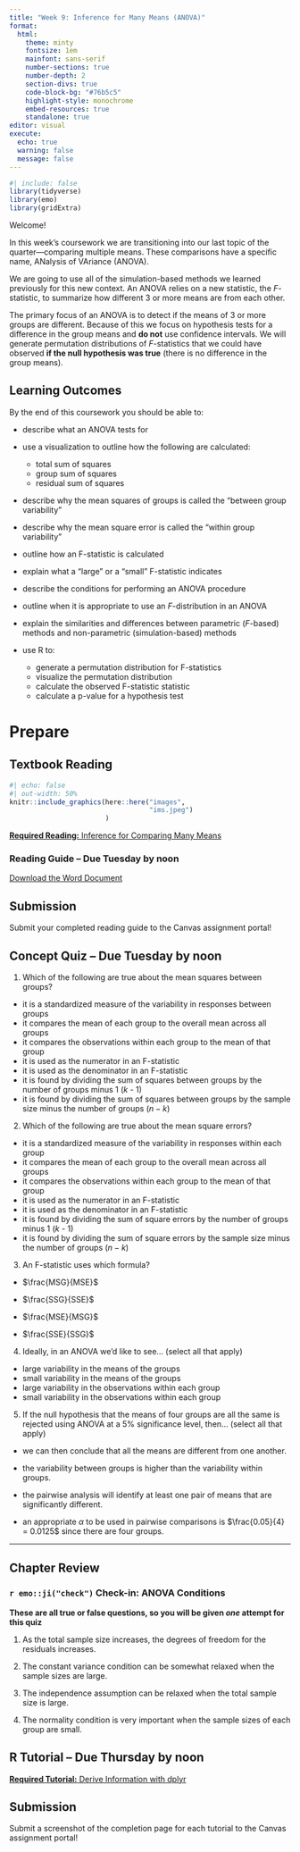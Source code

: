 ```yaml
---
title: "Week 9: Inference for Many Means (ANOVA)"
format: 
  html: 
    theme: minty
    fontsize: 1em
    mainfont: sans-serif
    number-sections: true
    number-depth: 2
    section-divs: true
    code-block-bg: "#76b5c5"
    highlight-style: monochrome
    embed-resources: true
    standalone: true
editor: visual
execute: 
  echo: true
  warning: false
  message: false
---
```


```r
#| include: false
library(tidyverse)
library(emo)
library(gridExtra)
```

Welcome!

In this week's coursework we are transitioning into our last topic of the quarter---comparing multiple means. These comparisons have a specific name, ANalysis of VAriance (ANOVA).

We are going to use all of the simulation-based methods we learned previously for this new context. An ANOVA relies on a new statistic, the $F$-statistic, to summarize how different 3 or more means are from each other.

The primary focus of an ANOVA is to detect if the means of 3 or more groups are different. Because of this we focus on hypothesis tests for a difference in the group means and **do not** use confidence intervals. We will generate permutation distributions of $F$-statistics that we could have observed **if the null hypothesis was true** (there is no difference in the group means).

## Learning Outcomes

By the end of this coursework you should be able to:

-   describe what an ANOVA tests for

-   use a visualization to outline how the following are calculated:

    -   total sum of squares
    -   group sum of squares
    -   residual sum of squares

-   describe why the mean squares of groups is called the "between group variability"

-   describe why the mean square error is called the "within group variability"

-   outline how an F-statistic is calculated

-   explain what a "large" or a "small" F-statistic indicates

-   describe the conditions for performing an ANOVA procedure

-   outline when it is appropriate to use an $F$-distribution in an ANOVA

-   explain the similarities and differences between parametric ($F$-based) methods and non-parametric (simulation-based) methods

-   use R to:

    -   generate a permutation distribution for F-statistics
    -   visualize the permutation distribution
    -   calculate the observed F-statistic statistic
    -   calculate a p-value for a hypothesis test

# Prepare

## Textbook Reading

::: column-margin
```r
#| echo: false
#| out-width: 50%
knitr::include_graphics(here::here("images", 
                                   "ims.jpeg")
                        )
```
:::

[**Required Reading:** Inference for Comparing Many Means](https://openintro-ims.netlify.app/inference-many-means.html)

### Reading Guide -- Due Tuesday by noon

[Download the Word Document](reading-guide/week9-reading.docx)

::: callout-note
# Submission

Submit your completed reading guide to the Canvas assignment portal!
:::

## Concept Quiz -- Due Tuesday by noon

1.  Which of the following are true about the mean squares between groups?

-   it is a standardized measure of the variability in responses between groups
-   it compares the mean of each group to the overall mean across all groups
-   it compares the observations within each group to the mean of that group
-   it is used as the numerator in an F-statistic
-   it is used as the denominator in an F-statistic
-   it is found by dividing the sum of squares between groups by the number of groups minus 1 ($k$ - 1)
-   it is found by dividing the sum of squares between groups by the sample size minus the number of groups ($n - k$)

2.  Which of the following are true about the mean square errors?

-   it is a standardized measure of the variability in responses within each group
-   it compares the mean of each group to the overall mean across all groups
-   it compares the observations within each group to the mean of that group
-   it is used as the numerator in an F-statistic
-   it is used as the denominator in an F-statistic
-   it is found by dividing the sum of square errors by the number of groups minus 1 ($k$ - 1)
-   it is found by dividing the sum of square errors by the sample size minus the number of groups ($n - k$)

3.  An F-statistic uses which formula?

-   $\frac{MSG}{MSE}$

-   $\frac{SSG}{SSE}$

-   $\frac{MSE}{MSG}$

-   $\frac{SSE}{SSG}$

4.  Ideally, in an ANOVA we'd like to see... (select all that apply)

-   large variability in the means of the groups
-   small variability in the means of the groups
-   large variability in the observations within each group
-   small variability in the observations within each group

5.  If the null hypothesis that the means of four groups are all the same is rejected using ANOVA at a 5% significance level, then... (select all that apply)

-   we can then conclude that all the means are different from one another.

-   the variability between groups is higher than the variability within groups.

-   the pairwise analysis will identify at least one pair of means that are significantly different.

-   an appropriate $\alpha$ to be used in pairwise comparisons is $\frac{0.05}{4} = 0.0125$ since there are four groups.

------------------------------------------------------------------------

## Chapter Review

### `r emo::ji("check")` Check-in: ANOVA Conditions

**These are all true or false questions, so you will be given *one* attempt for this quiz**

1.  As the total sample size increases, the degrees of freedom for the residuals increases.

2.  The constant variance condition can be somewhat relaxed when the sample sizes are large.

3.  The independence assumption can be relaxed when the total sample size is large.

4.  The normality condition is very important when the sample sizes of each group are small.

## R Tutorial -- Due Thursday by noon

[**Required Tutorial:** Derive Information with dplyr](https://posit.cloud/learn/primers/2.3)

::: callout-note
# Submission

Submit a screenshot of the completion page for each tutorial to the Canvas assignment portal!
:::
